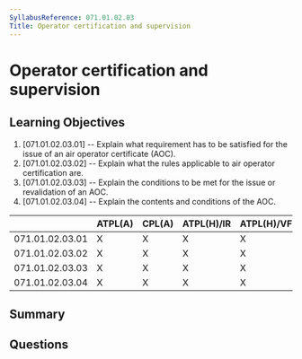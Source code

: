 ```yaml
---
SyllabusReference: 071.01.02.03
Title: Operator certification and supervision
---
```


# Operator certification and supervision

## Learning Objectives

1. [071.01.02.03.01] -- Explain what requirement has to be satisfied for the
   issue of an air operator certificate (AOC).
2. [071.01.02.03.02] -- Explain what the rules applicable to air operator
   certification are.
3. [071.01.02.03.03] -- Explain the conditions to be met for the issue or
   revalidation of an AOC.
4. [071.01.02.03.04] -- Explain the contents and conditions of the AOC.

|                 | ATPL(A) | CPL(A) | ATPL(H)/IR | ATPL(H)/VFR | CPL(H) | IR  | CBIR(A) |
| --------------- | ------- | ------ | ---------- | ----------- | ------ | --- | ------- |
| 071.01.02.03.01 | X       | X      | X          | X           | X      |     |         |
| 071.01.02.03.02 | X       | X      | X          | X           | X      |     |         |
| 071.01.02.03.03 | X       | X      | X          | X           | X      |     |         |
| 071.01.02.03.04 | X       | X      | X          | X           | X      |     |         |

## Summary

## Questions
